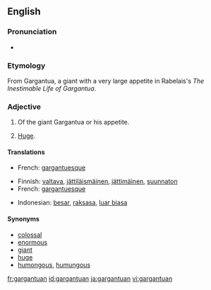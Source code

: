 ==English==
===Pronunciation===
* {{IPA|/ˈgɑː(ɹ)ˌgæn.tjʊu.æn/, /ˈgɑː(ɹ)ˌgænt.jʊuæn/}} {{a|UK}}
{{rfap}}
===Etymology===
From Gargantua, a giant with a very large appetite in Rabelais's ''The Inestimable Life of Gargantua''.

===Adjective===
{{en-adj}}

# {{obsolete}} Of the giant Gargantua or his appetite.
# [[huge|Huge]].

====Translations====
{{trans-top|of the giant Gargantua or his appetite}}
*French: [[gargantuesque]]
{{trans-mid}}
{{trans-bottom}}

{{trans-top|huge}}
*Finnish: [[valtava]], [[jättiläismäinen]], [[jättimäinen]], [[suunnaton]]
*French: [[gargantuesque]]
{{trans-mid}}
*Indonesian: [[besar]], [[raksasa]], [[luar biasa]]
{{trans-bottom}}

====Synonyms====
*[[colossal]]
*[[enormous]]
*[[giant]]
*[[huge]]
*[[humongous]], [[humungous]]

[[fr:gargantuan]]
[[id:gargantuan]]
[[ja:gargantuan]]
[[vi:gargantuan]]

{{rfc-auto}}